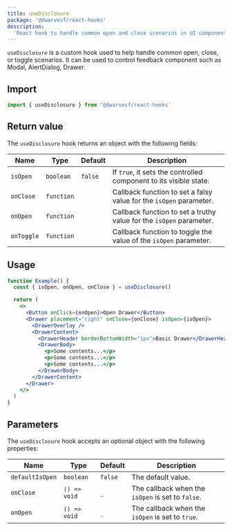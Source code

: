 ```yaml
---
title: useDisclosure
package: '@dwarvesf/react-hooks'
description:
  'React hook to handle common open and close scenarios in UI components.'
---
```


`useDisclosure` is a custom hook used to help handle common open, close, or
toggle scenarios. It can be used to control feedback component such as Modal,
AlertDialog, Drawer.

## Import

```js
import { useDisclosure } from '@dwarvesf/react-hooks'
```

## Return value

The `useDisclosure` hook returns an object with the following fields:

| Name       | Type       | Default | Description                                                         |
| ---------- | ---------- | ------- | ------------------------------------------------------------------- |
| `isOpen`   | `boolean`  | `false` | If `true`, it sets the controlled component to its visible state.   |
| `onClose`  | `function` |         | Callback function to set a falsy value for the `isOpen` parameter.  |
| `onOpen`   | `function` |         | Callback function to set a truthy value for the `isOpen` parameter. |
| `onToggle` | `function` |         | Callback function to toggle the value of the `isOpen` parameter.    |

## Usage

```jsx
function Example() {
  const { isOpen, onOpen, onClose } = useDisclosure()

  return (
    <>
      <Button onClick={onOpen}>Open Drawer</Button>
      <Drawer placement="right" onClose={onClose} isOpen={isOpen}>
        <DrawerOverlay />
        <DrawerContent>
          <DrawerHeader borderBottomWidth="1px">Basic Drawer</DrawerHeader>
          <DrawerBody>
            <p>Some contents...</p>
            <p>Some contents...</p>
            <p>Some contents...</p>
          </DrawerBody>
        </DrawerContent>
      </Drawer>
    </>
  )
}
```

## Parameters

The `useDisclosure` hook accepts an optional object with the following
properties:

| Name            | Type         | Default | Description                                       |
| --------------- | ------------ | ------- | ------------------------------------------------- |
| `defaultIsOpen` | `boolean`    | `false` | The default value.                                |
| `onClose`       | `() => void` | `_`     | The callback when the `isOpen` is set to `false`. |
| `onOpen`        | `() => void` | `_`     | The callback when the `isOpen` is set to `true`.  |
